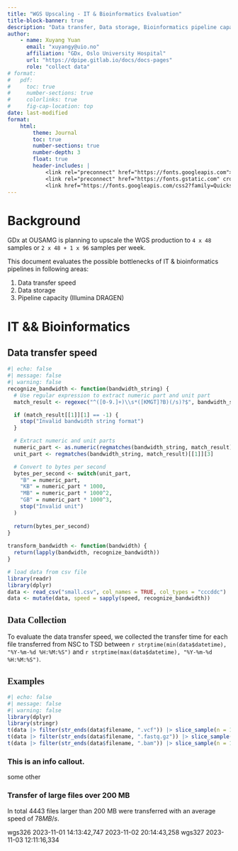 ```yaml
---
title: "WGS Upscaling - IT & Bioinformatics Evaluation"
title-block-banner: true
description: "Data transfer, Data storage, Bioinformatics pipeline capacity"
author: 
    - name: Xuyang Yuan
      email: "xuyangy@uio.no"
      affiliation: "GDx, Oslo University Hospital"
      url: "https://dpipe.gitlab.io/docs/docs-pages"
      role: "collect data"
# format:
#   pdf:
#     toc: true
#     number-sections: true
#     colorlinks: true
#     fig-cap-location: top
date: last-modified
format: 
    html:
        theme: Journal
        toc: true
        number-sections: true
        number-depth: 3
        float: true
        header-includes: |
            <link rel="preconnect" href="https://fonts.googleapis.com">
            <link rel="preconnect" href="https://fonts.gstatic.com" crossorigin>
            <link href="https://fonts.googleapis.com/css2?family=Quicksand&display=swap" rel="stylesheet">
---
```


# Background
GDx at OUSAMG is planning to upscale the WGS production to `4 x 48` samples or `2 x 48 + 1 x 96` samples per week. 

This document evaluates the possible bottlenecks of IT & bioinformatics pipelines in following areas:

1. Data transfer speed
2. Data storage
3. Pipeline capacity (Illumina DRAGEN)

# IT && Bioinformatics



## Data transfer speed

```r
#| echo: false
#| message: false
#| warning: false
recognize_bandwidth <- function(bandwidth_string) {
  # Use regular expression to extract numeric part and unit part
  match_result <- regexec("^([0-9.]+)\\s*([KMGT]?B)(/s)?$", bandwidth_string)

  if (match_result[[1]][1] == -1) {
    stop("Invalid bandwidth string format")
  }

  # Extract numeric and unit parts
  numeric_part <- as.numeric(regmatches(bandwidth_string, match_result)[[1]][2])
  unit_part <- regmatches(bandwidth_string, match_result)[[1]][3]

  # Convert to bytes per second
  bytes_per_second <- switch(unit_part,
    "B" = numeric_part,
    "KB" = numeric_part * 1000,
    "MB" = numeric_part * 1000^2,
    "GB" = numeric_part * 1000^3,
    stop("Invalid unit")                                     
  )                                                          
                                                             
  return(bytes_per_second)                                   
}                                                            
                                                             
transform_bandwidth <- function(bandwidth) {
  return(lapply(bandwidth, recognize_bandwidth))
}

# load data from csv file
library(readr)               
library(dplyr)               
data <- read_csv("small.csv", col_names = TRUE, col_types = "cccddc")
data <- mutate(data, speed = sapply(speed, recognize_bandwidth))
```


:::{.panel-tabset}

## [Data Collection]{style="font-family:Chalkboard; font-size:20px;"}


To evaluate the data transfer speed, we collected the transfer time for each file transferred from NSC to TSD between [`r strptime(min(data$datetime), "%Y-%m-%d %H:%M:%S")`]{style="font-family:Quicksand;"} and [`r strptime(max(data$datetime), "%Y-%m-%d %H:%M:%S")`]{style="font-family:Quicksand;"}.


## [Examples]{style="font-family:Chalkboard; font-size:20px;"}

```r
#| echo: false
#| message: false
#| warning: false
library(dplyr)
library(stringr)
t(data |> filter(str_ends(data$filename, ".vcf")) |> slice_sample(n = 1))
t(data |> filter(str_ends(data$filename, ".fastq.gz")) |> slice_sample(n = 1))
t(data |> filter(str_ends(data$filename, ".bam")) |> slice_sample(n = 1))
```
:::
                             
::: {.callout-note collapse="true"}
### This is an info callout.
some other
:::

### Transfer of large files over 200 MB
In total $4443$ files larger than 200 MB were transferred with an average speed of $78 MB/s$.


wgs326	2023-11-01 14:13:42,747	 2023-11-02 20:14:43,258
wgs327	2023-11-03 12:11:16,334	
